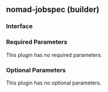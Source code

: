 ## nomad-jobspec (builder)

### Interface

### Required Parameters

This plugin has no required parameters.

### Optional Parameters

This plugin has no optional parameters.
